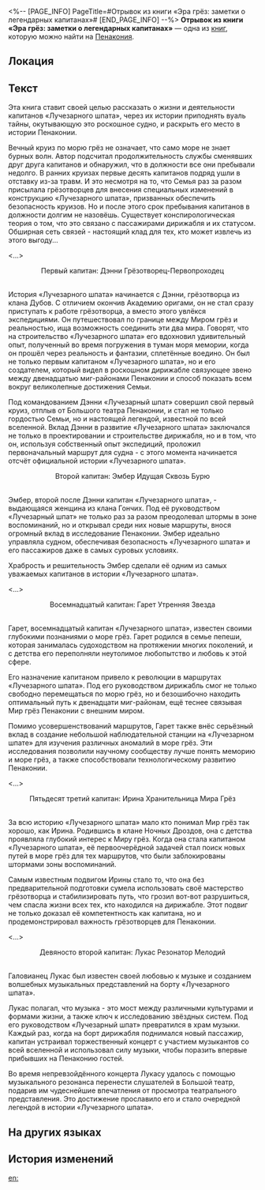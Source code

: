 <%-- [PAGE_INFO]
PageTitle=#Отрывок из книги «Эра грёз: заметки о легендарных капитанах»#
[END_PAGE_INFO] --%>
{{Дополнить}}
{{Книга Инфобокс
|id           = 366
|Название     = 
|Изображение  = Предмет Книга Пенакония.png
|Мир          = Пенакония
|Томов        = 1
|Автор        = <!--нужно добавить-->
|Описание     = Конспект одного из сотрудников по книге о прежних капитанах «Лучезарного шпата».
|Том1         = {{tx}}
|Источник1    = {{tx|Отсутствует источник}}
|Персонажи    = 
|Фракции      = 
}}
'''Отрывок из книги «Эра грёз: заметки о легендарных капитанах»''' — одна из [[Книги|книг]], которую можно найти на [[Пенакония]].

==Локация==
{{Отметка карты|<!--название карты-->|<!--id отметки-->}}

==Текст==
Эта книга ставит своей целью рассказать о жизни и деятельности капитанов «Лучезарного шпата», через их истории приподнять вуаль тайны, окутывающую это роскошное судно, и раскрыть его место в истории Пенаконии.

Вечный круиз по морю грёз не означает, что само море не знает бурных волн. Автор подсчитал продолжительность службы сменявших друг друга капитанов и обнаружил, что в должности все они пребывали недолго. В ранних круизах первые десять капитанов подряд ушли в отставку из-за травм. И это несмотря на то, что Семья раз за разом присылала грёзотворцев для внесения специальных изменений в конструкцию «Лучезарного шпата», призванных обеспечить безопасность круизов. Но и после этого срок пребывания капитанов в должности долгим не назовёшь. Существует конспирологическая теория о том, что это связано с пассажирами дирижабля и их статусом. Обширная сеть связей - настоящий клад для тех, кто может извлечь из этого выгоду...

<...><br /><div align="center">Первый капитан: Дэнни Грёзотворец-Первопроходец</div><br />История «Лучезарного шпата» начинается с Дэнни, грёзотворца из клана Дубов. С отличием окончив Академию оригами, он не стал сразу приступать к работе грёзотворца, а вместо этого увлёкся экспедициями. Он путешествовал по границе между Миром грёз и реальностью, ища возможность соединить эти два мира. Говорят, что на строительство «Лучезарного шпата» его вдохновил удивительный опыт, полученный во время погружения в туман моря мемории, когда он прошёл через реальность и фантазии, сплетённые воедино. Он был не только первым капитаном «Лучезарного шпата», но и его создателем, который видел в роскошном дирижабле связующее звено между двенадцатью миг-районами Пенаконии и способ показать всем вокруг великолепные достижения Семьи.

Под командованием Дэнни «Лучезарный шпат» совершил свой первый круиз, отплыв от Большого театра Пенаконии, и стал не только гордостью Семьи, но и настоящей легендой, известной по всей вселенной. Вклад Дэнни в развитие «Лучезарного шпата» заключался не только в проектировании и строительстве дирижабля, но и в том, что он, используя собственный опыт экспедиций, проложил первоначальный маршрут для судна - с этого момента начинается отсчёт официальной истории «Лучезарного шпата».

<div align="center">Второй капитан: Эмбер Идущая Сквозь Бурю</div><br />Эмбер, второй после Дэнни капитан «Лучезарного шпата», - выдающаяся женщина из клана Гончих. Под её руководством «Лучезарный шпат» не только раз за разом преодолевал штормы в зоне воспоминаний, но и открывал среди них новые маршруты, внося огромный вклад в исследование Пенаконии. Эмбер идеально управляла судном, обеспечивая безопасность «Лучезарного шпата» и его пассажиров даже в самых суровых условиях.

Храбрость и решительность Эмбер сделали её одним из самых уважаемых капитанов в истории «Лучезарного шпата».

<...>

<div align="center">Восемнадцатый капитан: Гарет Утренняя Звезда</div><br />Гарет, восемнадцатый капитан «Лучезарного шпата», известен своими глубокими познаниями о море грёз. Гарет родился в семье пепеши, которая занималась судоходством на протяжении многих поколений, и с детства его переполняли неутолимое любопытство и любовь к этой сфере.

Его назначение капитаном привело к революции в маршрутах «Лучезарного шпата». Под его руководством дирижабль смог не только свободно перемещаться по морю грёз, но и безошибочно находить оптимальный путь к двенадцати миг-районам, ещё теснее связывая Мир грёз Пенаконии с внешним миром.

Помимо усовершенствований маршрутов, Гарет также внёс серьёзный вклад в создание небольшой наблюдательной станции на «Лучезарном шпате» для изучения различных аномалий в море грёз. Эти исследования позволили научному сообществу лучше понять меморию и море грёз, а также способствовали технологическому развитию Пенаконии.

<...>

<div align="center">Пятьдесят третий капитан: Ирина Хранительница Мира Грёз</div><br />За всю историю «Лучезарного шпата» мало кто понимал Мир грёз так хорошо, как Ирина. Родившись в клане Ночных Дроздов, она с детства проявляла глубокий интерес к Миру грёз. Когда она стала капитаном «Лучезарного шпата», её первоочерёдной задачей стал поиск новых путей в море грёз для тех маршрутов, что были заблокированы штормами зоны воспоминаний.

Самым известным подвигом Ирины стало то, что она без предварительной подготовки сумела использовать своё мастерство грёзотворца и стабилизировать путь, что грозил вот-вот разрушиться, чем спасла жизни всех тех, кто находился на дирижабле. Этот подвиг не только доказал её компетентность как капитана, но и продемонстрировал важность грёзотворцев для Пенаконии.

<...>

<div align="center">Девяносто второй капитан: Лукас Резонатор Мелодий</div><br />Галовианец Лукас был известен своей любовью к музыке и созданием волшебных музыкальных представлений на борту «Лучезарного шпата».

Лукас полагал, что музыка - это мост между различными культурами и формами жизни, а также ключ к исследованию звёздных систем. Под его руководством «Лучезарный шпат» превратился в храм музыки. Каждый раз, когда на борт дирижабля поднимался новый пассажир, капитан устраивал торжественный концерт с участием музыкантов со всей вселенной и использовал силу музыки, чтобы поразить впервые прибывших на Пенаконию гостей.

Во время непревзойдённого концерта Лукасу удалось с помощью музыкального резонанса перенести слушателей в Большой театр, подарив им чудеснейшие впечатления от просмотра театрального представления. Это достижение прославило его и стало очередной легендой в истории «Лучезарного шпата».

==На других языках==
{{На других языках
|en   = ''Era of Dreams: A Record of Legendary Captains'' Excerpt
|zhs  = 《梦的纪元：传奇船长录》节录
|zht  = 《夢的紀元：傳奇船長錄》節錄
|ja   = 『夢の紀元：伝説の船長録』抜粋
|ko   = ≪꿈의 기원: 전설적인 선장들의 기록≫ 발췌
|es   = Fragmento de «Era de los sueños: Un registro de los capitanes legendarios»
|fr   = ''L'ère des rêves&nbsp;: histoires de capitaines légendaires'' - Extrait
|ru   = Отрывок из книги «Эра грёз: заметки о легендарных капитанах»
|th   = บทคัดสรร "ยุคแห่งความฝัน: บันทึกของกัปตันในตำนาน"
|vi   = Trích Đoạn "Kỷ Nguyên Của Giấc Mơ: Lịch Sử Về Những Thuyền Trưởng Huyền Thoại"
|de   = Auszug aus „Ära der Träume: Eine Liste legendärer Kapitäne“
|id   = Saduran "Era Mimpi: Catatan Kapten Kapal Legendaris"
|pt   = Trecho de "Era dos Sonhos: Registro de Capitães Lendários"
}}

==История изменений==
{{История изменений|3.5}}

[[en:]]